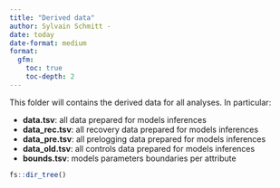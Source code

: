 ```yaml
---
title: "Derived data"
author: Sylvain Schmitt -
date: today
date-format: medium
format: 
  gfm:
    toc: true
    toc-depth: 2
---
```


This folder will contains the derived data for all analyses. In particular:

-   **data.tsv**: all data prepared for models inferences
-   **data_rec.tsv**: all recovery data prepared for models inferences
-   **data_pre.tsv**: all prelogging data prepared for models inferences
-   **data_old.tsv**: all controls data prepared for models inferences
-   **bounds.tsv**: models parameters boundaries per attribute

```r
fs::dir_tree()
```
